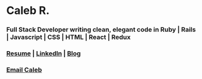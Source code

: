 # Caleb R.
### Full Stack Developer writing clean, elegant code in Ruby | Rails | Javascript | CSS | HTML | React | Redux
### [Resume](https://docs.google.com/document/d/1Jd7VEVAfa-pF8sHIUlHIL9xVrnH0NTNCPRZk7fBV91M/edit?usp=sharing) | [LinkedIn](https://www.linkedin.com/in/caleb-r/) | [Blog](https://medium.com/@earthctzn)
### [Email Caleb](mailto:earthctzn1@gmail.com)
